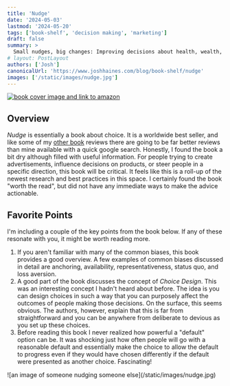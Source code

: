 ```yaml
---
title: 'Nudge'
date: '2024-05-03'
lastmod: '2024-05-20'
tags: ['book-shelf', 'decision making', 'marketing']
draft: false
summary: >
  Small nudges, big changes: Improving decisions about health, wealth, and happiness.
# layout: PostLayout
authors: ['Josh']
canonicalUrl: 'https://www.joshhaines.com/blog/book-shelf/nudge'
images: ['/static/images/nudge.jpg']
---
```


<div className="mx-auto w-1/3">
  <a href="https://www.amazon.com/Nudge-Richard-H-Thaler/dp/0300262280">
    <img
      alt="book cover image and link to amazon"
      src="https://m.media-amazon.com/images/I/41-W3GD3-KS._SY445_SX342_.jpg"
    />
  </a>
</div>

## Overview

_Nudge_ is essentially a book about choice. It is a worldwide best seller, and like some of my [other book](/blog/book-shelf/thinking-fast-and-slow) reviews there are going to be far better reviews than mine available with a quick google search. Honestly, I found the book a bit dry although filled with useful information. For people trying to create advertisements, influence decisions on products, or steer people in a specific direction, this book will be critical. It feels like this is a roll-up of the newest research and best practices in this space. I certainly found the book "worth the read", but did not have any immediate ways to make the advice actionable.

## Favorite Points

I'm including a couple of the key points from the book below. If any of these resonate with you, it might be worth reading more.

1. If you aren't familiar with many of the common biases, this book provides a good overview. A few examples of common biases discussed in detail are anchoring, availability, representativeness, status quo, and loss aversion.
2. A good part of the book discusses the concept of _Choice Design_. This was an interesting concept I hadn't heard about before. The idea is you can design choices in such a way that you can purposely affect the outcomes of people making those decisions. On the surface, this seems obvious. The authors, however, explain that this is far from straightforward and you can be anywhere from deliberate to devious as you set up these choices.
3. Before reading this book I never realized how powerful a "default" option can be. It was shocking just how often people will go with a reasonable default and essentially make the choice to allow the default to progress even if they would have chosen differently if the default were presented as another choice. Fascinating!

<div className="-mx-2 flex flex-wrap justify-center overflow-hidden xl:-mx-2">
  <div className="my-1 w-full overflow-hidden px-2 xl:my-1 xl:w-3/4 xl:px-2">
    ![an image of someone nudging someone else](/static/images/nudge.jpg)
  </div>
</div>
